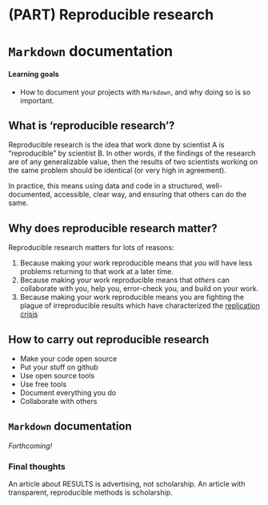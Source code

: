 # (PART) Reproducible research {-}

# `Markdown` documentation

#### Learning goals {-}

- How to document your projects with `Markdown`, and why doing so is so important.


## What is 'reproducible research'? {-}

Reproducible research is the idea that work done by scientist A is "reproducible" by scientist B. In other words, if the findings of the research are of any generalizable value, then the results of two scientists working on the same problem should be identical (or very high in agreement).

In practice, this means using data and code in a structured, well-documented, accessible, clear way, and ensuring that others can do the same.

## Why does reproducible research matter? {-}

Reproducible research matters for lots of reasons:

1. Because making your work reproducible means that _you_ will have less problems returning to that work at a later time.  
2. Because making your work reproducible means that _others_ can collaborate with you, help you, error-check you, and build on your work.  
3. Because making your work reproducible means you are fighting the plague of irreproducible results which have characterized the [replication crisis](https://en.wikipedia.org/wiki/Replication_crisis)

## How to carry out reproducible research {-}

- Make your code open source  
- Put your stuff on github  
- Use open source tools  
- Use free tools  
- Document everything you do  
- Collaborate with others  

## `Markdown` documentation {-}

*Forthcoming!*


### Final thoughts {-}

An article about RESULTS is advertising, not scholarship. An article with transparent, reproducible methods is scholarship. 
